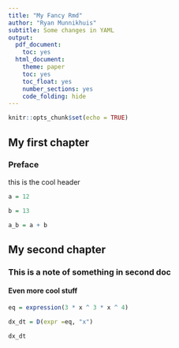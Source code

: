 ```yaml
---
title: "My Fancy Rmd"
author: "Ryan Munnikhuis"
subtitle: Some changes in YAML
output:
  pdf_document:
    toc: yes
  html_document:
    theme: paper
    toc: yes
    toc_float: yes
    number_sections: yes
    code_folding: hide
---
```


```r
knitr::opts_chunk$set(echo = TRUE)
```

## My first chapter 

### Preface
 
this is the cool header 

```r

a = 12 

b = 13 

a_b = a + b


```

## My second chapter 

### This is a note of something in second doc

#### Even more cool stuff

```r

eq = expression(3 * x ^ 3 * x ^ 4)

dx_dt = D(expr =eq, "x")

dx_dt
```

